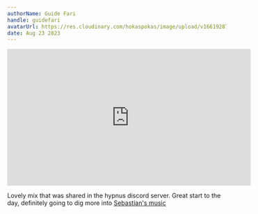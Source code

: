 ```yaml
---
authorName: Guide Fari
handle: guidefari
avatarUrl: https://res.cloudinary.com/hokaspokas/image/upload/v1661928720/bar_shpohc.png
date: Aug 23 2023
---
```


<iframe width="560" height="315" src="https://www.youtube-nocookie.com/embed/Bp2L6aHKY20" title="YouTube video player" frameborder="0" allow="accelerometer; autoplay; clipboard-write; encrypted-media; gyroscope; picture-in-picture; web-share" allowfullscreen></iframe>

Lovely mix that was shared in the hypnus discord server.
Great start to the day, definitely going to dig more into [Sebastian's music](https://www.discogs.com/artist/74274-Sebastian-Mullaert)
